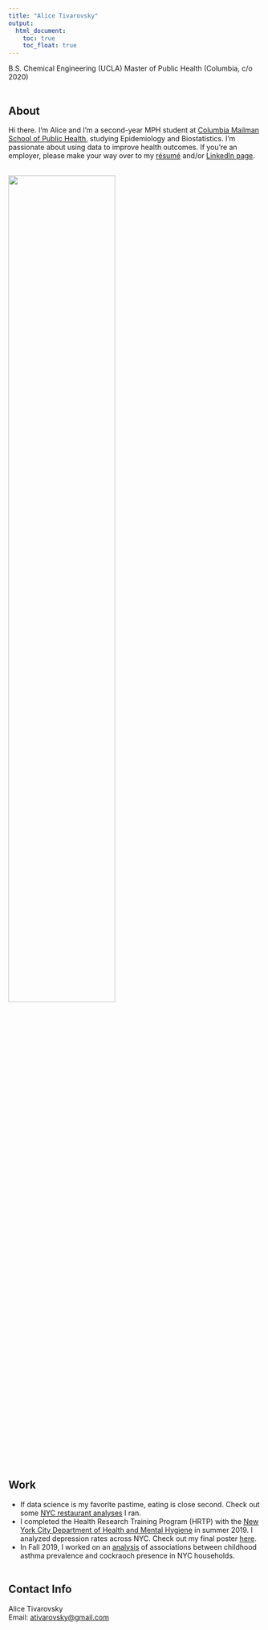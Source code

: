 ```yaml
---
title: "Alice Tivarovsky"
output: 
  html_document:
    toc: true
    toc_float: true
---
```



B.S. Chemical Engineering (UCLA) 
Master of Public Health (Columbia, c/o 2020)
<br><br>

## About

Hi there. I'm Alice and I'm a second-year MPH student at [Columbia Mailman School of Public Health](https://www.mailman.columbia.edu), studying Epidemiology and Biostatistics. I'm passionate about using data to improve health outcomes. If you're an employer, please make your way over to my [résumé](resume.html) and/or [LinkedIn page](https://www.linkedin.com/in/alice-tivarovsky-56281131/). 
<br><br>

<img src="IMG_4479.jpg" style="width:65%"><br>
<br><br>

## Work

* If data science is my favorite pastime, eating is close second. Check out some [NYC restaurant analyses](restaurant_dashboard.html) I ran. 
* I completed the Health Research Training Program (HRTP) with the [New York City Department of Health and Mental Hygiene](https://www1.nyc.gov/site/doh/index.page) in summer 2019. I analyzed depression rates across NYC. Check out my final poster [here](practicum.html).
* In Fall 2019, I worked on an [analysis](https://prisrinivasan.github.io/p8105_final/index.html) of associations between childhood asthma prevalence and cockraoch presence in NYC households. 
<br><br>



## Contact Info

Alice Tivarovsky <br>
Email: [ativarovsky@gmail.com](mailto:ativarovsky@gmail.com)


